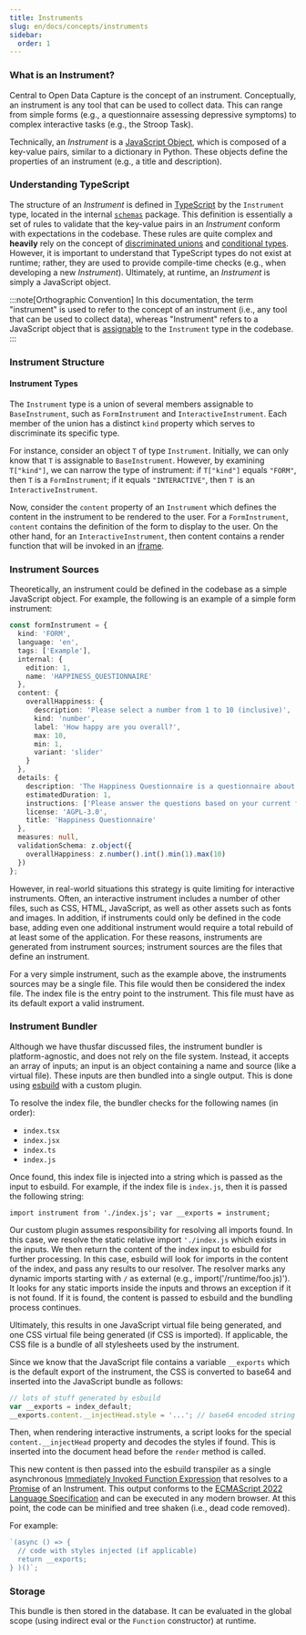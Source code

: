 ```yaml
---
title: Instruments
slug: en/docs/concepts/instruments
sidebar:
  order: 1
---
```



### What is an Instrument?

Central to Open Data Capture is the concept of an instrument. Conceptually, an instrument is any tool
that can be used to collect data. This can range from simple forms (e.g., a questionnaire assessing
depressive symptoms) to complex interactive tasks (e.g., the Stroop Task).

Technically, an _Instrument_ is a [JavaScript Object](https://developer.mozilla.org/en-US/docs/Web/JavaScript/Reference/Global_Objects/Object),
which is composed of a key-value pairs, similar to a dictionary in Python. These objects define the properties of
an instrument (e.g., a title and description).

### Understanding TypeScript

The structure of an _Instrument_ is defined in [TypeScript](https://www.typescriptlang.org/) by
the `Instrument` type, located in the internal [`schemas`](https://github.com/DouglasNeuroInformatics/OpenDataCapture/tree/main/packages/schemas)
package. This definition is essentially a set of rules to validate that the key-value pairs in an _Instrument_
conform with expectations in the codebase. These rules are quite complex and **heavily** rely on the concept
of [discriminated unions](https://www.typescriptlang.org/docs/handbook/2/everyday-types.html#union-types) and
[conditional types](https://www.typescriptlang.org/docs/handbook/2/conditional-types.html). However, it is important
to understand that TypeScript types do not exist at runtime; rather, they are used to provide compile-time checks
(e.g., when developing a new _Instrument_). Ultimately, at runtime, an _Instrument_ is simply a JavaScript object.

:::note[Orthographic Convention]
In this documentation, the term "instrument" is used to refer to the concept of an instrument
(i.e., any tool that can be used to collect data), whereas "Instrument" refers to a JavaScript
object that is [assignable](https://www.typescriptlang.org/docs/handbook/type-compatibility.html)
to the `Instrument` type in the codebase.
:::

### Instrument Structure

#### Instrument Types

The `Instrument` type is a union of several members assignable to `BaseInstrument`, such as
`FormInstrument` and `InteractiveInstrument`. Each member of the union has a distinct `kind`
property which serves to discriminate its specific type.

For instance, consider an object `T` of type `Instrument`. Initially, we can only know that `T`
is assignable to `BaseInstrument`. However, by examining `T["kind"]`, we can narrow the
type of instrument: if `T["kind"]` equals `"FORM"`, then `T` is a `FormInstrument`; if it
equals `"INTERACTIVE"`, then `T `is an `InteractiveInstrument`.

Now, consider the `content` property of an `Instrument` which defines the content
in the instrument to be rendered to the user. For a `FormInstrument`, `content` contains
the definition of the form to display to the user. On the other hand, for an `InteractiveInstrument`,
then content contains a render function that will be invoked in an [iframe](https://developer.mozilla.org/en-US/docs/Web/HTML/Element/iframe).

### Instrument Sources

Theoretically, an instrument could be defined in the codebase as a simple JavaScript object. For example, the following
is an example of a simple form instrument:

```ts
const formInstrument = {
  kind: 'FORM',
  language: 'en',
  tags: ['Example'],
  internal: {
    edition: 1,
    name: 'HAPPINESS_QUESTIONNAIRE'
  },
  content: {
    overallHappiness: {
      description: 'Please select a number from 1 to 10 (inclusive)',
      kind: 'number',
      label: 'How happy are you overall?',
      max: 10,
      min: 1,
      variant: 'slider'
    }
  },
  details: {
    description: 'The Happiness Questionnaire is a questionnaire about happiness.',
    estimatedDuration: 1,
    instructions: ['Please answer the questions based on your current feelings.'],
    license: 'AGPL-3.0',
    title: 'Happiness Questionnaire'
  },
  measures: null,
  validationSchema: z.object({
    overallHappiness: z.number().int().min(1).max(10)
  })
};
```

However, in real-world situations this strategy is quite limiting for interactive instruments. Often,
an interactive instrument includes a number of other files, such as CSS, HTML, JavaScript, as
well as other assets such as fonts and images. In addition, if instruments could only be defined
in the code base, adding even one additional instrument would require a total rebuild of at
least some of the application. For these reasons, instruments are generated from instrument
sources; instrument sources are the files that define an instrument.

For a very simple instrument, such as the example above, the instruments
sources may be a single file. This file would then be considered the index
file. The index file is the entry point to the instrument. This file must
have as its default export a valid instrument.

### Instrument Bundler

Although we have thusfar discussed files, the instrument bundler is platform-agnostic, and
does not rely on the file system. Instead, it accepts an array of inputs; an input is an object
containing a name and source (like a virtual file). These inputs are then bundled
into a single output. This is done using [esbuild](https://esbuild.github.io/) with a custom plugin.

To resolve the index file, the bundler checks for the following names (in order):

- `index.tsx`
- `index.jsx`
- `index.ts`
- `index.js`

Once found, this index file is injected into a string which is passed as the input to esbuild. For example,
if the index file is `index.js`, then it is passed the following string:

`import instrument from './index.js'; var __exports = instrument;`

Our custom plugin assumes responsibility for resolving all imports found. In this case, we resolve the static
relative import `'./index.js` which exists in the inputs. We then return the content of the index input to
esbuild for further processing. In this case, esbuild will look for imports in the content of the index,
and pass any results to our resolver. The resolver marks any dynamic imports starting with `/` as
external (e.g., import('/runtime/foo.js)'). It looks for any static imports inside the inputs and
throws an exception if it is not found. If it is found, the content is passed to esbuild and
the bundling process continues.

Ultimately, this results in one JavaScript virtual file being generated, and one CSS virtual
file being generated (if CSS is imported). If applicable, the CSS file is a bundle of
all stylesheets used by the instrument.

Since we know that the JavaScript file contains a variable `__exports` which is the
default export of the instrument, the CSS is converted to base64 and inserted
into the JavaScript bundle as follows:

```js
// lots of stuff generated by esbuild
var __exports = index_default;
__exports.content.__injectHead.style = '...'; // base64 encoded string
```

Then, when rendering interactive instruments, a script looks for the special `content.__injectHead`
property and decodes the styles if found. This is inserted into the document head
before the `render` method is called.

This new content is then passed into the esbuild transpiler as a
single asynchronous [Immediately Invoked Function Expression](https://developer.mozilla.org/en-US/docs/Glossary/IIFE)
that resolves to a [Promise](https://developer.mozilla.org/en-US/docs/Web/J) of an Instrument. This output
conforms to the [ECMAScript 2022 Language Specification](https://262.ecma-international.org/13.0/) and can be executed in any modern browser.
At this point, the code can be minified and tree shaken (i.e., dead code removed).

For example:

```js
`(async () => {
  // code with styles injected (if applicable)
  return __exports;
} )()`;
```

### Storage

This bundle is then stored in the database. It can be evaluated in the global scope
(using indirect eval or the `Function` constructor) at runtime.
